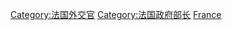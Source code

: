 {{Commonscat|Foreign ministers of France}}

[[Category:法国外交官|Category:法国外交官]]
[[Category:法国政府部长|Category:法国政府部长]]
[[Category:各國外交首長|France]]